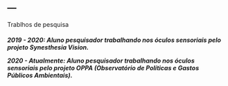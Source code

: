 ---
---

<link rel="stylesheet" href="styles.css" type="text/css">

Trablhos de pesquisa

<h5>
2019 - 2020: Aluno pesquisador trabalhando nos óculos sensoriais pelo projeto Synesthesia Vision.


2020 - Atualmente: Aluno pesquisador trabalhando nos óculos sensoriais pelo projeto OPPA (Observatório de Políticas e Gastos Públicos Ambientais).